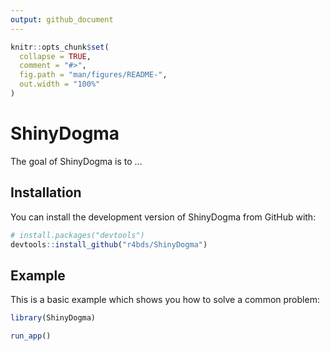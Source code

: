 ```yaml
---
output: github_document
---
```


<!-- README.md is generated from README.Rmd. Please edit that file -->

```r
knitr::opts_chunk$set(
  collapse = TRUE,
  comment = "#>",
  fig.path = "man/figures/README-",
  out.width = "100%"
)
```

# ShinyDogma

<!-- badges: start -->
<!-- badges: end -->

The goal of ShinyDogma is to ...

## Installation

You can install the development version of ShinyDogma from GitHub with:

``` r
# install.packages("devtools")
devtools::install_github("r4bds/ShinyDogma")
```

## Example

This is a basic example which shows you how to solve a common problem:

```r
library(ShinyDogma)

run_app()
```
